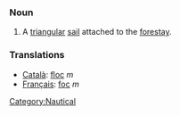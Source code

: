 ===Noun===
#A [[triangal|triangular]] [[sail]] attached to the [[forestay]].

=== Translations ===
*[[Català]]: [[floc]] ''m''
*[[Français]]: [[foc]] ''m''
[[Category:Nautical]]